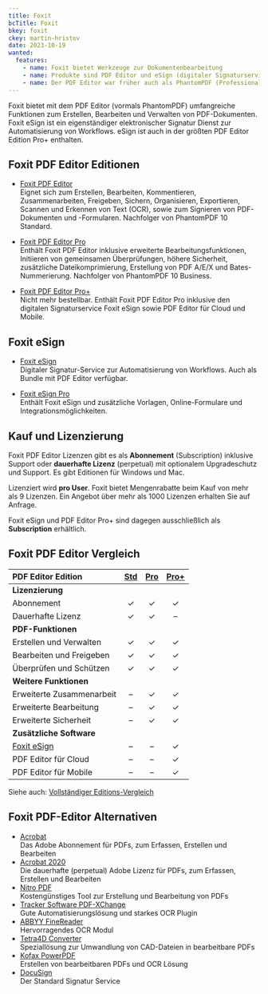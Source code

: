 ```yaml
---
title: Foxit
bcTitle: Foxit
bkey: foxit
ckey: martin-hristov
date: 2023-10-19
wanted:
  features:
    - name: Foxit bietet Werkzeuge zur Dokumentenbearbeitung
    - name: Produkte sind PDF Editor und eSign (digitaler Signaturservice)
    - name: Der PDF Editor war früher auch als PhantomPDF (Professional/Business) bekannt
---
```





<Intro>

Foxit bietet mit dem PDF Editor (vormals PhantomPDF) umfangreiche Funktionen zum Erstellen, Bearbeiten und Verwalten von PDF-Dokumenten. Foxit eSign ist ein eigenständiger elektronischer Signatur Dienst zur Automatisierung von Workflows. eSign ist auch in der größten PDF Editor Edition Pro+ enthalten.

</Intro>

<TOC />



## Foxit PDF Editor Editionen

<ArrowList>

- [Foxit PDF Editor](/hersteller/foxit/pdf-editor/) <br />
Eignet sich zum Erstellen, Bearbeiten, Kommentieren, Zusammenarbeiten, Freigeben, Sichern, Organisieren, Exportieren, Scannen und Erkennen von Text (OCR), sowie zum Signieren von PDF-Dokumenten und -Formularen. Nachfolger von PhantomPDF 10 Standard.

- [Foxit PDF Editor Pro](/hersteller/foxit/pdf-editor-pro/) <br />
Enthält Foxit PDF Editor inklusive erweiterte Bearbeitungsfunktionen, Initiieren von gemeinsamen Überprüfungen, höhere Sicherheit, zusätzliche Dateikomprimierung, Erstellung von PDF A/E/X und Bates-Nummerierung. Nachfolger von PhantomPDF 10 Business.

- [Foxit PDF Editor Pro+](/hersteller/foxit/pdf-editor-pro-plus/) <br />
Nicht mehr bestellbar. Enthält Foxit PDF Editor Pro inklusive den digitalen Signaturservice Foxit eSign sowie PDF Editor für Cloud und Mobile.

</ArrowList>

## Foxit eSign

<ArrowList>

- [Foxit eSign](/hersteller/foxit/esign/) <br />
Digitaler Signatur-Service zur Automatisierung von Workflows. Auch als Bundle mit PDF Editor verfügbar.

- [Foxit eSign Pro](/hersteller/foxit/esign-pro/) <br />
Enthält Foxit eSign und zusätzliche Vorlagen, Online-Formulare und Integrationsmöglichkeiten.

</ArrowList>

## Kauf und Lizenzierung

Foxit PDF Editor Lizenzen gibt es als **Abonnement** (Subscription) inklusive Support oder **dauerhafte Lizenz** (perpetual) mit optionalem Upgradeschutz und Support. Es gibt Editionen für Windows und Mac.

Lizenziert wird **pro User**. Foxit bietet Mengenrabatte beim Kauf von mehr als 9 Lizenzen. Ein Angebot über mehr als 1000 Lizenzen erhalten Sie auf Anfrage.

Foxit eSign und PDF Editor Pro+ sind dagegen ausschließlich als **Subscription** erhältlich.


## Foxit PDF Editor Vergleich

|PDF Editor Edition|[Std](/hersteller/foxit/pdf-editor/)|[Pro](/hersteller/foxit/pdf-editor-pro/)|[Pro+](/hersteller/foxit/pdf-editor-pro-plus/)|
|:---|:--:|:--:|:--:|
|**Lizenzierung**|||
|Abonnement|✓|✓|✓|
|Dauerhafte Lizenz|✓|✓|–|
|**PDF-Funktionen**|||
|Erstellen und Verwalten|✓|✓|✓|
|Bearbeiten und  Freigeben|✓|✓|✓|
|Überprüfen und Schützen|✓|✓|✓|
|**Weitere Funktionen**|||
|Erweiterte Zusammenarbeit|–|✓|✓|
|Erweiterte Bearbeitung|–|✓|✓|
|Erweiterte Sicherheit|–|✓|✓|
|**Zusätzliche Software**|||
|[Foxit eSign](/hersteller/foxit/esign/)|–|–|✓|
|PDF Editor für Cloud|–|–|✓|
|PDF Editor für Mobile|–|–|✓|

Siehe auch: [Vollständiger Editions-Vergleich](https://www.foxit.com/de/pdf-editor/comparison.html)

## Foxit PDF-Editor Alternativen

<ArrowList>

 - [Acrobat](/hersteller/adobe/acrobat/) <br />
 Das Adobe Abonnement für PDFs, zum Erfassen, Erstellen und Bearbeiten
 - [Acrobat 2020](/hersteller/adobe/acrobat/) <br />
 Die dauerhafte (perpetual) Adobe Lizenz für PDFs, zum Erfassen, Erstellen und Bearbeiten
 - [Nitro PDF](/hersteller/nitro/) <br />
 Kostengünstiges Tool zur Erstellung und Bearbeitung von PDFs
 - [Tracker Software PDF-XChange](/hersteller/tracker-software/) <br />
 Gute Automatisierungslösung und starkes OCR Plugin
 - [ABBYY FineReader](/hersteller/abbyy/) <br />
 Hervorragendes OCR Modul
 - [Tetra4D Converter](/hersteller/tetra4d/) <br />
 Speziallösung zur Umwandlung von CAD-Dateien in bearbeitbare PDFs
 - [Kofax PowerPDF](/hersteller/kofax/) <br />
 Erstellen von bearbeitbaren PDFs und OCR Lösung
 - [DocuSign](/hersteller/docusign/) <br />
 Der Standard Signatur Service

</ArrowList>
